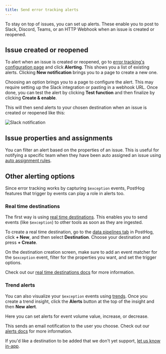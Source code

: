 ```yaml
---
title: Send error tracking alerts
---
```


To stay on top of issues, you can set up alerts. These enable you to post to Slack, Discord, Teams, or an HTTP Webhook when an issue is created or reopened.

## Issue created or reopened

To alert when an issue is created or reopened, go to [error tracking's configuration page](https://app.posthog.com/error_tracking/configuration?tab=error-tracking-alerting#selectedSetting=error-tracking-alerting) and click **Alerting**. This shows you a list of existing alerts. Clicking **New notification** brings you to a page to create a new one.

<ProductScreenshot
    imageLight="https://res.cloudinary.com/dmukukwp6/image/upload/error_alerts_create_light_1a05deef21.png"
    imageDark="https://res.cloudinary.com/dmukukwp6/image/upload/error_alerts_create_dark_7585087b18.png"
    alt="Error tracking alerting"
    classes="rounded"
/>

Choosing an option brings you to a page to configure the alert. This may require setting up the Slack integration or pasting in a webhook URL. Once done, you can test the alert by clicking **Test function** and then finalize by clicking **Create & enable**.

This will then send alerts to your chosen destination when an issue is created or reopened like this:

![Slack notification](https://res.cloudinary.com/dmukukwp6/image/upload/Clean_Shot_2025_04_08_at_14_02_41_2x_2410295066.png)

## Issue properties and assignments

You can filter an alert based on the properties of an issue. This is useful for notifying a specific team when they have been auto assigned an issue using [auto assignment rules](/docs/error-tracking/managing-issues#auto-assignment-rules).

<ProductScreenshot
    imageLight="https://res.cloudinary.com/dmukukwp6/image/upload/assignee_filter_light_e575af6512.png"
    imageDark="https://res.cloudinary.com/dmukukwp6/image/upload/assignee_filter_dark_9a8907af03.png"
    alt="Error tracking alert assignee filtering"
    classes="rounded"
/>

## Other alerting options

Since error tracking works by capturing `$exception` events, PostHog features that trigger by events can play a role in alerts too.

### Real time destinations

The first way is using [real time destinations](/docs/cdp/destinations). This enables you to send events (like `$exception`) to other tools as soon as they are ingested.

To create a real time destination, go to the [data pipelines tab](https://app.posthog.com/pipeline/overview) in PostHog, click **+ New**, and then select **Destination**. Choose your destination and press **+ Create**.

On the destination creation screen, make sure to add an event matcher for the `$exception` event, filter for the properties you want, and set the trigger options.

<ProductScreenshot
  imageLight="https://res.cloudinary.com/dmukukwp6/image/upload/http_error_alert_light_9898376c56.png"
  imageDark="https://res.cloudinary.com/dmukukwp6/image/upload/http_error_alert_dark_7705f0e575.png"
  alt="Real time destination"
  classes="rounded"
/>

Check out our [real time destinations docs](/docs/cdp/destinations) for more information.

### Trend alerts

You can also visualize your `$exception` events using [trends](/docs/product-analytics/trends/overview). Once you create a trend insight, click the **Alerts** button at the top of the insight and then **New alert**. 

Here you can set alerts for event volume value, increase, or decrease.

<ProductScreenshot
  imageLight="https://res.cloudinary.com/dmukukwp6/image/upload/Clean_Shot_2025_04_08_at_14_26_43_2x_4ef6402556.png"
  imageDark="https://res.cloudinary.com/dmukukwp6/image/upload/Clean_Shot_2025_04_08_at_14_25_35_2x_f36353143b.png"
  alt="Insight alert"
  classes="rounded"
/>

This sends an email notification to the user you choose. Check out our [alerts docs](/docs/alerts) for more information.


<CalloutBox icon="IconInfo" title="Can't find your alert?" type="fyi">

  If you'd like a destination to be added that we don't yet support, [let us know in-app](https://app.posthog.com/project/2#panel=support%3Afeedback%3Aerror_tracking%3A%3Afalse).

</CalloutBox>
